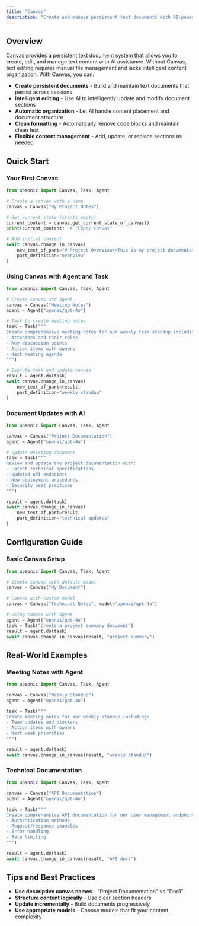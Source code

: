 ```yaml
---
title: "Canvas"
description: "Create and manage persistent text documents with AI-powered editing"
---
```


## Overview

Canvas provides a persistent text document system that allows you to create, edit, and manage text content with AI assistance. Without Canvas, text editing requires manual file management and lacks intelligent content organization. With Canvas, you can:

* **Create persistent documents** - Build and maintain text documents that persist across sessions
* **Intelligent editing** - Use AI to intelligently update and modify document sections
* **Automatic organization** - Let AI handle content placement and document structure
* **Clean formatting** - Automatically remove code blocks and maintain clean text
* **Flexible content management** - Add, update, or replace sections as needed

## Quick Start

### Your First Canvas

```python
from upsonic import Canvas, Task, Agent

# Create a canvas with a name
canvas = Canvas("My Project Notes")

# Get current state (starts empty)
current_content = canvas.get_current_state_of_canvas()
print(current_content)  # "Empty Canvas"

# Add initial content
await canvas.change_in_canvas(
    new_text_of_part="# Project Overview\nThis is my project documentation",
    part_definition="overview"
)
```

### Using Canvas with Agent and Task

```python
from upsonic import Canvas, Task, Agent

# Create canvas and agent
canvas = Canvas("Meeting Notes")
agent = Agent("openai/gpt-4o")

# Task to create meeting notes
task = Task("""
Create comprehensive meeting notes for our weekly team standup including:
- Attendees and their roles
- Key discussion points
- Action items with owners
- Next meeting agenda
""")

# Execute task and update canvas
result = agent.do(task)
await canvas.change_in_canvas(
    new_text_of_part=result,
    part_definition="weekly standup"
)
```

### Document Updates with AI

```python
from upsonic import Canvas, Task, Agent

canvas = Canvas("Project Documentation")
agent = Agent("openai/gpt-4o")

# Update existing document
task = Task("""
Review and update the project documentation with:
- Latest technical specifications
- Updated API endpoints
- New deployment procedures
- Security best practices
""")

result = agent.do(task)
await canvas.change_in_canvas(
    new_text_of_part=result,
    part_definition="technical updates"
)
```

## Configuration Guide

### Basic Canvas Setup

```python
from upsonic import Canvas, Task, Agent

# Simple canvas with default model
canvas = Canvas("My Document")

# Canvas with custom model
canvas = Canvas("Technical Notes", model="openai/gpt-4o")

# Using canvas with agent
agent = Agent("openai/gpt-4o")
task = Task("Create a project summary document")
result = agent.do(task)
await canvas.change_in_canvas(result, "project summary")
```

## Real-World Examples

### Meeting Notes with Agent

```python
from upsonic import Canvas, Task, Agent

canvas = Canvas("Weekly Standup")
agent = Agent("openai/gpt-4o")

task = Task("""
Create meeting notes for our weekly standup including:
- Team updates and blockers
- Action items with owners
- Next week priorities
""")

result = agent.do(task)
await canvas.change_in_canvas(result, "weekly standup")
```

### Technical Documentation

```python
from upsonic import Canvas, Task, Agent

canvas = Canvas("API Documentation")
agent = Agent("openai/gpt-4o")

task = Task("""
Create comprehensive API documentation for our user management endpoints:
- Authentication methods
- Request/response examples
- Error handling
- Rate limiting
""")

result = agent.do(task)
await canvas.change_in_canvas(result, "API docs")
```

## Tips and Best Practices

- **Use descriptive canvas names** - "Project Documentation" vs "Doc1"
- **Structure content logically** - Use clear section headers
- **Update incrementally** - Build documents progressively
- **Use appropriate models** - Choose models that fit your content complexity
